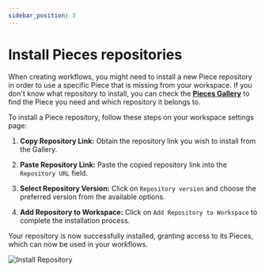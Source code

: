 ```yaml
---
sidebar_position: 3
---
```


# Install Pieces repositories


When creating workflows, you might need to install a new Piece repository in order to use a specific Piece that is missing from your workspace.
If you don't know what repository to install, you can check the [**Pieces Gallery**](/gallery) to find the Piece you need and which repository it belongs to.

To install a Piece repository, follow these steps on your workspace settings page:

1. **Copy Repository Link:** Obtain the repository link you wish to install from the Gallery.

2. **Paste Repository Link:** Paste the copied repository link into the `Repository URL` field.

3. **Select Repository Version:** Click on `Repository version` and choose the preferred version from the available options.

4. **Add Repository to Workspace:** Click on `Add Repository to Workspace` to complete the installation process.

Your repository is now successfully installed, granting access to its Pieces, which can now be used in your workflows.

![Install Repository](/img/pieces/install_repository.gif)